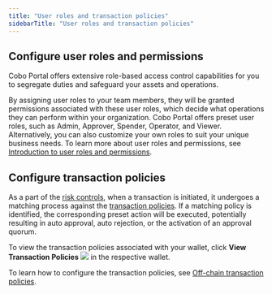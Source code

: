 ```yaml
---
title: "User roles and transaction policies"
sidebarTitle: "User roles and transaction policies"
---
```


## Configure user roles and permissions

Cobo Portal offers extensive role-based access control capabilities for you to segregate duties and safeguard your assets and operations.

By assigning user roles to your team members, they will be granted permissions associated with these user roles, which decide what operations they can perform within your organization. Cobo Portal offers preset user roles, such as Admin, Approver, Spender, Operator, and Viewer. Alternatively, you can also customize your own roles to suit your unique business needs. To learn more about user roles and permissions, see [Introduction to user roles and permissions](/portal/organization/roles-and-permissions).


## Configure transaction policies

As a part of the [risk controls](/portal/risk-controls/introduction), when a transaction is initiated, it undergoes a matching process against the [transaction policies](/portal/risk-controls/off-chain-tx-types). If a matching policy is identified, the corresponding preset action will be executed, potentially resulting in auto approval, auto rejection, or the activation of an approval quorum.

To view the transaction policies associated with your wallet, click **View Transaction Policies** <img src="/images/custodial-wallet/view-transaction-policies.png" className="icon"/> in the respective wallet.

To learn how to configure the transaction policies, see [Off-chain transaction policies](/portal/risk-controls/off-chain-tx-types).